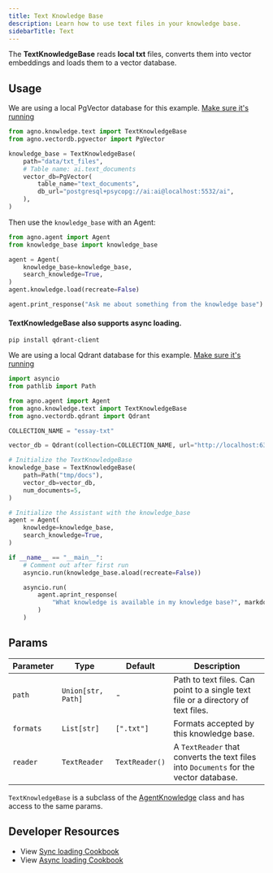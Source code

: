 ```yaml
---
title: Text Knowledge Base
description: Learn how to use text files in your knowledge base.
sidebarTitle: Text
---
```


The **TextKnowledgeBase** reads **local txt** files, converts them into vector embeddings and loads them to a vector database.

## Usage

<Note>

We are using a local PgVector database for this example. [Make sure it's running](https://docs-v1.agno.com/vectordb/pgvector)

</Note>

```python knowledge_base.py
from agno.knowledge.text import TextKnowledgeBase
from agno.vectordb.pgvector import PgVector

knowledge_base = TextKnowledgeBase(
    path="data/txt_files",
    # Table name: ai.text_documents
    vector_db=PgVector(
        table_name="text_documents",
        db_url="postgresql+psycopg://ai:ai@localhost:5532/ai",
    ),
)
```

Then use the `knowledge_base` with an Agent:

```python agent.py
from agno.agent import Agent
from knowledge_base import knowledge_base

agent = Agent(
    knowledge_base=knowledge_base,
    search_knowledge=True,
)
agent.knowledge.load(recreate=False)

agent.print_response("Ask me about something from the knowledge base")
```

#### TextKnowledgeBase also supports async loading.

```shell
pip install qdrant-client
```
We are using a local Qdrant database for this example. [Make sure it's running](https://docs-v1.agno.com/vectordb/qdrant)

```python async_knowledge_base.py
import asyncio
from pathlib import Path

from agno.agent import Agent
from agno.knowledge.text import TextKnowledgeBase
from agno.vectordb.qdrant import Qdrant

COLLECTION_NAME = "essay-txt"

vector_db = Qdrant(collection=COLLECTION_NAME, url="http://localhost:6333")

# Initialize the TextKnowledgeBase
knowledge_base = TextKnowledgeBase(
    path=Path("tmp/docs"),
    vector_db=vector_db,
    num_documents=5,
)

# Initialize the Assistant with the knowledge_base
agent = Agent(
    knowledge=knowledge_base,
    search_knowledge=True,
)

if __name__ == "__main__":
    # Comment out after first run
    asyncio.run(knowledge_base.aload(recreate=False))

    asyncio.run(
        agent.aprint_response(
            "What knowledge is available in my knowledge base?", markdown=True
        )
    )
```

## Params

| Parameter | Type               | Default        | Description                                                                           |
| --------- | ------------------ | -------------- | ------------------------------------------------------------------------------------- |
| `path`    | `Union[str, Path]` | -              | Path to text files. Can point to a single text file or a directory of text files.     |
| `formats` | `List[str]`        | `[".txt"]`     | Formats accepted by this knowledge base.                                              |
| `reader`  | `TextReader`       | `TextReader()` | A `TextReader` that converts the text files into `Documents` for the vector database. |

`TextKnowledgeBase` is a subclass of the [AgentKnowledge](/reference/knowledge/base) class and has access to the same params.

## Developer Resources

- View [Sync loading Cookbook](https://github.com/agno-agi/agno/blob/main/cookbook/agent_concepts/knowledge/text_kb.py)
- View [Async loading Cookbook](https://github.com/agno-agi/agno/blob/main/cookbook/agent_concepts/knowledge/text_kb_async.py)

